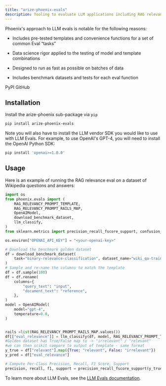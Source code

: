 ```yaml
---
title: "arize-phoenix-evals"
description: Tooling to evaluate LLM applications including RAG relevance, answer relevance, and more.
---
```


Phoenix's approach to LLM evals is notable for the following reasons:

* Includes pre-tested templates and convenience functions for a set of common Eval “tasks”

* Data science rigor applied to the testing of model and template combinations

* Designed to run as fast as possible on batches of data

* Includes benchmark datasets and tests for each eval function

<Card horizontal title="arize-phoenix-evals" icon="cube" href="https://pypi.org/project/arize-phoenix-evals/">
PyPI
</Card>

<Card horizontal title="phoenix/js/packages/phoenix-mcp at main · Arize-ai/phoenix" icon="github" href="https://github.com/Arize-ai/phoenix/tree/main/js/packages/phoenix-mcp">
GitHub
</Card>

## Installation

Install the arize-phoenix sub-package via `pip`

```sh
pip install arize-phoenix-evals
```

Note you will also have to install the LLM vendor SDK you would like to use with LLM Evals. For example, to use OpenAI's GPT-4, you will need to install the OpenAI Python SDK:

```sh
pip install 'openai>=1.0.0'
```

## Usage

Here is an example of running the RAG relevance eval on a dataset of Wikipedia questions and answers:

```python
import os
from phoenix.evals import (
    RAG_RELEVANCY_PROMPT_TEMPLATE,
    RAG_RELEVANCY_PROMPT_RAILS_MAP,
    OpenAIModel,
    download_benchmark_dataset,
    llm_classify,
)
from sklearn.metrics import precision_recall_fscore_support, confusion_matrix, ConfusionMatrixDisplay

os.environ["OPENAI_API_KEY"] = "<your-openai-key>"

# Download the benchmark golden dataset
df = download_benchmark_dataset(
    task="binary-relevance-classification", dataset_name="wiki_qa-train"
)
# Sample and re-name the columns to match the template
df = df.sample(100)
df = df.rename(
    columns={
        "query_text": "input",
        "document_text": "reference",
    },
)
model = OpenAIModel(
    model="gpt-4",
    temperature=0.0,
)


rails =list(RAG_RELEVANCY_PROMPT_RAILS_MAP.values())
df[["eval_relevance"]] = llm_classify(df, model, RAG_RELEVANCY_PROMPT_TEMPLATE, rails)
#Golden dataset has True/False map to -> "irrelevant" / "relevant"
#we can then scikit compare to output of template - same format
y_true = df["relevant"].map({True: "relevant", False: "irrelevant"})
y_pred = df["eval_relevance"]

# Compute Per-Class Precision, Recall, F1 Score, Support
precision, recall, f1, support = precision_recall_fscore_support(y_true, y_pred)
```

To learn more about LLM Evals, see the [LLM Evals documentation](https://arize.com/docs/phoenix/concepts/llm-evals/).


